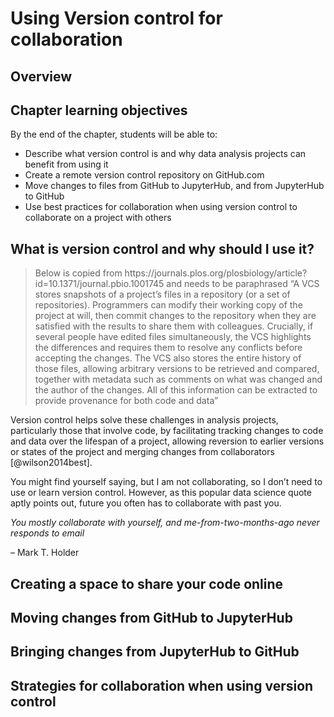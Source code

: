 # Using Version control for collaboration {#version_control}

## Overview


## Chapter learning objectives
By the end of the chapter, students will be able to:

- Describe what version control is and why data analysis projects can benefit 
from using it
- Create a remote version control repository on GitHub.com
- Move changes to files from GitHub to JupyterHub, and from JupyterHub to GitHub
- Use best practices for collaboration when using version control to collaborate 
on a project with others

## What is version control and why should I use it?

> Below is copied from https://journals.plos.org/plosbiology/article?id=10.1371/journal.pbio.1001745 and needs to be paraphrased
> "A VCS stores snapshots of a project's files in a repository (or a set of repositories). Programmers can modify their working copy of the project at will, then commit changes to the repository when they are satisfied with the results to share them with colleagues. Crucially, if several people have edited files simultaneously, the VCS highlights the differences and requires them to resolve any conflicts before accepting the changes. The VCS also stores the entire history of those files, allowing arbitrary versions to be retrieved and compared, together with metadata such as comments on what was changed and the author of the changes. All of this information can be extracted to provide provenance for both code and data"

Version control helps solve these challenges in analysis projects, particularly 
those that involve code, by facilitating tracking changes to code and data over 
the lifespan of a project, allowing reversion to earlier versions or states of the 
project and merging changes from collaborators [@wilson2014best]. 

You might find yourself saying, but I am not collaborating, so I don't need to 
use or learn version control. However, as this popular data science quote 
aptly points out, future you often has to collaborate with past you.

*You mostly collaborate with yourself, and me-from-two-months-ago never responds to email*

-- Mark T. Holder

## Creating a space to share your code online


## Moving changes from GitHub to JupyterHub


## Bringing changes from JupyterHub to GitHub


## Strategies for collaboration when using version control


